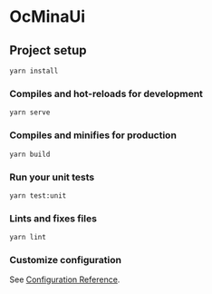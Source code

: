 
<Meta title="Docs/03.Script commands" />

# OcMinaUi

## Project setup
```
yarn install
```

### Compiles and hot-reloads for development
```
yarn serve
```

### Compiles and minifies for production
```
yarn build
```

### Run your unit tests
```
yarn test:unit
```

### Lints and fixes files
```
yarn lint
```

### Customize configuration
See [Configuration Reference](https://cli.vuejs.org/config/).
